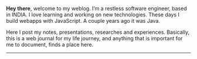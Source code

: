 <AuthorBanner />

**Hey there**, welcome to my weblog. I’m a restless software engineer, based in INDIA. I love learning and working on new technologies. These days I build webapps with JavaScript. 
A couple years ago it was Java. 

Here I post my notes, presentations, researches and experiences. 
Basically, this is a web journal for my life journey, and anything that is important for me to document, finds a place here.

---

<FeedSearch />
<Tags />
<FeedItems />
